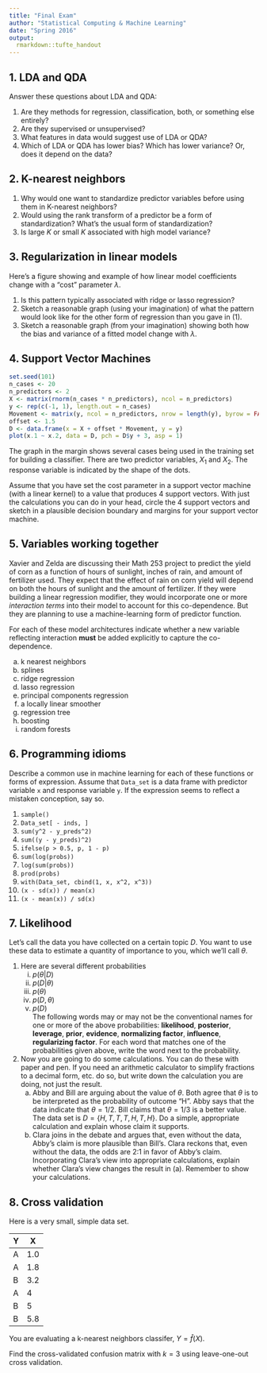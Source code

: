 ```yaml
---
title: "Final Exam"
author: "Statistical Computing & Machine Learning"
date: "Spring 2016"
output: 
  rmarkdown::tufte_handout
---
```




## 1. LDA and QDA

Answer these questions about LDA and QDA:

1. Are they methods for regression, classification, both, or something else entirely?
2. Are they supervised or unsupervised?
3. What features in data would suggest use of LDA or QDA?
4. Which of LDA or QDA has lower bias?  Which has lower variance? Or, does it depend on the data?

\vfil

## 2. K-nearest neighbors

1. Why would one want to standardize predictor variables before using them in K-nearest neighbors?
2. Would using the rank transform of a predictor be a form of standardization?  What's the usual form of standardization?
3. Is large $K$ or small $K$ associated with high model variance?

\vfil
\newpage

## 3. Regularization in linear models

Here's a figure showing and example of how linear model coefficients change with a "cost" parameter $\lambda$. \marginnote{\includegraphics[width=2.3in]{ridge-coefficients.pdf}}

1. Is this pattern typically associated with ridge or lasso regression?
2. Sketch a reasonable graph (using your imagination) of what the pattern would look like for the other form of regression than you gave in (1).
3. Sketch a reasonable graph (from your imagination) showing both how the bias and variance of a fitted model change with $\lambda$.

\vfil

## 4. Support Vector Machines

```r
set.seed(101)
n_cases <- 20
n_predictors <- 2
X <- matrix(rnorm(n_cases * n_predictors), ncol = n_predictors)
y <- rep(c(-1, 1), length.out = n_cases)
Movement <- matrix(y, ncol = n_predictors, nrow = length(y), byrow = FALSE)
offset <- 1.5
D <- data.frame(x = X + offset * Movement, y = y)
plot(x.1 ~ x.2, data = D, pch = D$y + 3, asp = 1)
```



The graph in the margin shows several cases being used in the training set for building a classifier.  There are two predictor variables, $X_1$ and $X_2$. The response variable is indicated by the shape of the dots. 

Assume that you have set the cost parameter in a support vector machine (with a linear kernel) to a value that produces 4 support vectors.  With just the calculations you can do in your head, circle the 4 support vectors and sketch in a plausible decision boundary and margins for your support vector machine.

\vfil

\newpage

## 5. Variables working together

Xavier and Zelda are discussing their Math 253 project to predict the yield of corn as a function of hours of sunlight, inches of rain, and amount of fertilizer used.  They expect that the effect of rain on corn yield will depend on both the hours of sunlight and the amount of fertilizer.  If they were building a linear regression modifier, they would incorporate one or more *interaction terms* into their model to account for this co-dependence.  But they are planning to use a machine-learning form of predictor function.  

For each of these model architectures indicate whether a new variable reflecting interaction **must** be added explicitly to capture the co-dependence.

a. k nearest neighbors
#. splines
#. ridge regression
#. lasso regression
#. principal components regression
#. a locally linear smoother
#. regression tree
#. boosting
#. random forests


\newpage

## 6. Programming idioms

Describe a common use in machine learning for each of these functions or forms of expression.  Assume that `Data_set` is a data frame with predictor variable `x` and response variable `y`.  If the expression seems to reflect a mistaken conception, say so.

1. `sample()`
#. `Data_set[ - inds, ]`
#. `sum(y^2 - y_preds^2)`
#. `sum((y - y_preds)^2)`
#. `ifelse(p > 0.5, p, 1 - p)` 
#. `sum(log(probs))`
#. `log(sum(probs))`
#. `prod(probs)`
#. `with(Data_set, cbind(1, x, x^2, x^3))`
#. `(x - sd(x)) / mean(x)`
#. `(x - mean(x)) / sd(x)`

\newpage

## 7. Likelihood

Let's call the data you have collected on a certain topic $D$.  You want to use these data to estimate a quantity of importance to you, which we'll call $\theta$.

1. Here are several different probabilities 
    i. $p(\theta | D)$ 
    #. $p(D | \theta)$ 
    #. $p(\theta)$
    #. $p(D, \theta)$
    #. $p(D)$    
    The following words may or may not be the conventional names for one or more of the above probabilities:  **likelihood**, **posterior**, **leverage**, **prior**, **evidence**, **normalizing factor**, **influence**, **regularizing factor**. 
For each word that matches one of the probabilities given above, write the word next to the probability.
2. Now you are going to do some calculations.  You can do these with paper and pen.  If you need an arithmetic calculator to simplify fractions to a decimal form, etc. do so, but write down the calculation you are doing, not just the result.
    a. Abby and Bill are arguing about the value of $\theta$.  Both agree that $\theta$ is to be interpreted as the probability of outcome "H". Abby says that the data indicate that $\theta = 1/2$. Bill claims that $\theta = 1/3$ is a better value.  The data set is $D = \{H, T, T, T, H, T, H\}$. Do a simple, appropriate calculation and explain whose claim it supports.
    b. Clara joins in the debate and argues that, even without the data, Abby's claim is more plausible than Bill's.  Clara reckons that, even without the data, the odds are 2:1 in favor of Abby's claim.  Incorporating Clara's view into appropriate calculations, explain whether Clara's view changes the result in (a).  Remember to show your calculations. 
    
\newpage
    

## 8. Cross validation
    

    
Here is a very small, simple data set.

Y | X 
--|--
A | 1.0
A | 1.8
B | 3.2
A | 4
B | 5
B | 5.8

You are evaluating a k-nearest neighbors classifer, $Y = \hat{f}(X)$.

Find the cross-validated confusion matrix with $k=3$ using leave-one-out cross validation.
